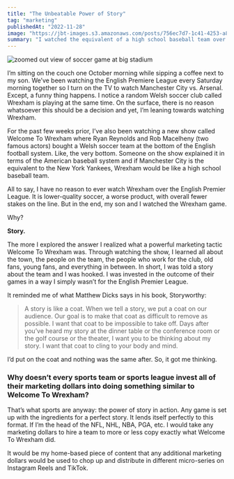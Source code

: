 ```yaml
---
title: "The Unbeatable Power of Story"
tag: "marketing"
publishedAt: "2022-11-28"
image: "https://jbt-images.s3.amazonaws.com/posts/756ec7d7-1c41-4253-a821-8bf7b56b18ab-scaled.jpeg"
summary: "I watched the equivalent of a high school baseball team over the New York Yankees. Find out why and how to adjust your marketing dollars to do the same."
---
```


<Image
  src="https://jbt-images.s3.amazonaws.com/posts/756ec7d7-1c41-4253-a821-8bf7b56b18ab-scaled.jpeg"
  alt="zoomed out view of soccer game at big stadium"
/>

I’m sitting on the couch one October morning while sipping a coffee next to my son. We’ve been watching the English Premiere League every Saturday morning together so I turn on the TV to watch Manchester City vs. Arsenal. Except, a funny thing happens. I notice a random Welsh soccer club called Wrexham is playing at the same time. On the surface, there is no reason whatsoever this should be a decision and yet, I’m leaning towards watching Wrexham.

For the past few weeks prior, I’ve also been watching a new show called Welcome To Wrexham where Ryan Reynolds and Rob Macelheny (two famous actors) bought a Welsh soccer team at the bottom of the English football system. Like, the very bottom. Someone on the show explained it in terms of the American baseball system and if Manchester City is the equivalent to the New York Yankees, Wrexham would be like a high school baseball team.

All to say, I have no reason to ever watch Wrexham over the English Premier League. It is lower-quality soccer, a worse product, with overall fewer stakes on the line. But in the end, my son and I watched the Wrexham game.

Why?

**Story.**

The more I explored the answer I realized what a powerful marketing tactic Welcome To Wrexham was. Through watching the show, I learned all about the town, the people on the team, the people who work for the club, old fans, young fans, and everything in between. In short, I was told a story about the team and I was hooked. I was invested in the outcome of their games in a way I simply wasn’t for the English Premier League.

It reminded me of what Matthew Dicks says in his book, Storyworthy:

<Blockquote>
  A story is like a coat. When we tell a story, we put a coat on our audience.
  Our goal is to make that coat as difficult to remove as possible. I want that
  coat to be impossible to take off. Days after you’ve heard my story at the
  dinner table or the conference room or the golf course or the theater, I want
  you to be thinking about my story. I want that coat to cling to your body and
  mind.
</Blockquote>

I’d put on the coat and nothing was the same after. So, it got me thinking.

### Why doesn’t every sports team or sports league invest all of their marketing dollars into doing something similar to Welcome To Wrexham?

That’s what sports are anyway: the power of story in action. Any game is set up with the ingredients for a perfect story. It lends itself perfectly to this format. If I’m the head of the NFL, NHL, NBA, PGA, etc. I would take any marketing dollars to hire a team to more or less copy exactly what Welcome To Wrexham did.

It would be my home-based piece of content that any additional marketing dollars would be used to chop up and distribute in different micro-series on Instagram Reels and TikTok.

